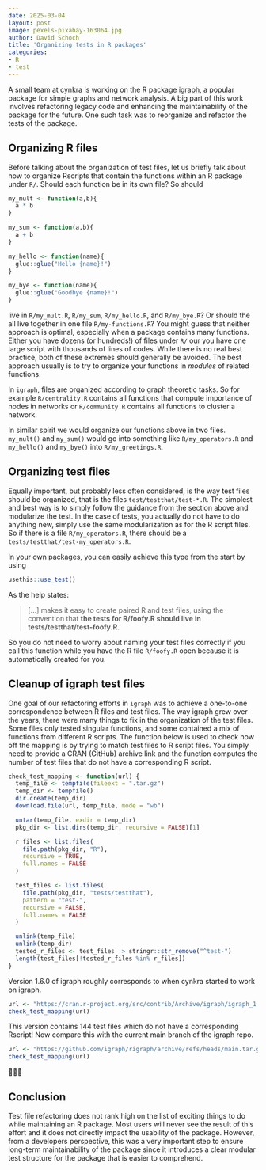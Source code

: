 ```yaml
---
date: 2025-03-04
layout: post
image: pexels-pixabay-163064.jpg
author: David Schoch
title: 'Organizing tests in R packages'
categories:
- R
- test
---
```


A small team at cynkra is working on the R package [igraph](https://github.com/igraph/rigraph), a popular package for simple graphs and network analysis. A big part of this work involves refactoring legacy code and enhancing the maintainability of the package for the future. One such task was to reorganize and refactor the tests of the package.

## Organizing R files

Before talking about the organization of test files, let us briefly talk about how to organize Rscripts that contain the functions within an R package under `R/`. Should each function be in its own file? So should

```r
my_mult <- function(a,b){
  a * b
}

my_sum <- function(a,b){
  a + b
}

my_hello <- function(name){
  glue::glue("Hello {name}!")
}

my_bye <- function(name){
  glue::glue("Goodbye {name}!")
}
```

live in `R/my_mult.R`, `R/my_sum`, `R/my_hello.R`, and `R/my_bye.R`? 
Or should the all live together in one file `R/my-functions.R`? You might guess that neither approach is 
optimal, especially when a package contains many functions. Either you have dozens (or hundreds!) of files under `R/` our you have one large script with thousands of lines of codes. While there is no real best practice, both of these extremes should generally be avoided. The best approach usually is to try to organize your functions in *modules* of related functions. 

In `igraph`, files are organized according to graph theoretic tasks. So for example `R/centrality.R` contains all functions that compute importance of nodes in networks or `R/community.R` contains all functions to cluster a network.

In similar spirit we would organize our functions above in two files. `my_mult()` and `my_sum()` would go into something like `R/my_operators.R` and `my_hello()` and `my_bye()` into `R/my_greetings.R`.

## Organizing test files

Equally important, but probably less often considered, is the way test files should be organized, that is the files `test/testthat/test-*.R`. The simplest and best way is to simply follow the guidance from the section above and modularize the test. In the case of tests, you actually do not have to do anything new, simply use the same modularization as for the R script files. So if there is a file `R/my_operators.R`, there should be a `tests/testthat/test-my_operators.R`.

In your own packages, you can easily achieve this type from the start by using
```r
usethis::use_test()
```

As the help states:

> [...] makes it easy to create paired R and test files, using the convention that **the tests for R/foofy.R should live in tests/testthat/test-foofy.R**. 

So you do not need to worry about naming your test files correctly if you call this function while you have the R file `R/foofy.R` open because it is automatically created for you.

## Cleanup of igraph test files

One goal of our refactoring efforts in `igraph` was to achieve a one-to-one correspondence between R files and test files. The way igraph grew over the years, there were many things to fix in the organization of the test files. Some files only tested singular functions, 
and some contained a mix of functions from different R scripts. The function below is used to check how off the mapping is by trying to
match test files to R script files. You simply need to provide a CRAN (GitHub) archive link and the function computes the number of test files that do not have a corresponding R script. 
```r
check_test_mapping <- function(url) {
  temp_file <- tempfile(fileext = ".tar.gz")
  temp_dir <- tempfile()
  dir.create(temp_dir)
  download.file(url, temp_file, mode = "wb")

  untar(temp_file, exdir = temp_dir)
  pkg_dir <- list.dirs(temp_dir, recursive = FALSE)[1]

  r_files <- list.files(
    file.path(pkg_dir, "R"),
    recursive = TRUE,
    full.names = FALSE
  )

  test_files <- list.files(
    file.path(pkg_dir, "tests/testthat"),
    pattern = "test-",
    recursive = FALSE,
    full.names = FALSE
  )

  unlink(temp_file)
  unlink(temp_dir)
  tested_r_files <- test_files |> stringr::str_remove("^test-")
  length(test_files[!tested_r_files %in% r_files])
}
```

Version 1.6.0 of igraph roughly corresponds to when cynkra started to work on igraph. 
```r
url <- "https://cran.r-project.org/src/contrib/Archive/igraph/igraph_1.6.0.tar.gz"
check_test_mapping(url)
```

This version contains 144 test files which do not have a corresponding Rscript!
Now compare this with the current main branch of the igraph repo.

```r
url <- "https://github.com/igraph/rigraph/archive/refs/heads/main.tar.gz"
check_test_mapping(url)
```

🎉🎉🎉

## Conclusion

Test file refactoring does not rank high on the list of exciting things to do while maintaining an R package.
Most users will never see the result of this effort and it does not directly impact the usability of the package. 
However, from a developers perspective, this was a very important step to ensure long-term maintainability of the package since it introduces a clear modular test structure for the package that is easier to comprehend.